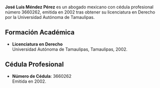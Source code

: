 **José Luis Méndez Pérez** es un abogado mexicano con cédula profesional número 3660262, emitida en 2002 tras obtener su licenciatura en Derecho por la Universidad Autónoma de Tamaulipas.

## Formación Académica

- **Licenciatura en Derecho**  
  Universidad Autónoma de Tamaulipas, Tamaulipas, 2002.

## Cédula Profesional

- **Número de Cédula**: 3660262  
  Emitida en 2002.
